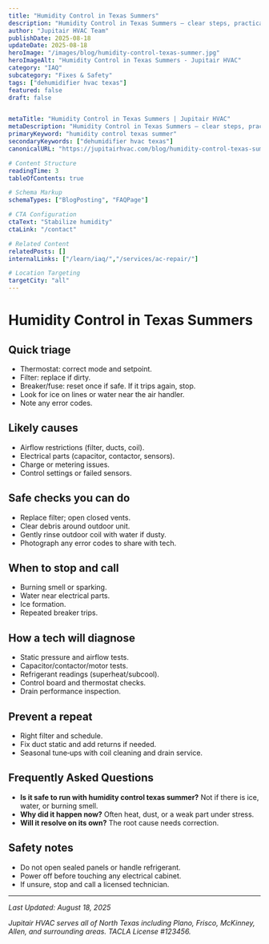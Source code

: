 ```yaml
---
title: "Humidity Control in Texas Summers"
description: "Humidity Control in Texas Summers — clear steps, practical detail, and when to call a pro in North Texas."
author: "Jupitair HVAC Team"
publishDate: 2025-08-18
updateDate: 2025-08-18
heroImage: "/images/blog/humidity-control-texas-summer.jpg"
heroImageAlt: "Humidity Control in Texas Summers - Jupitair HVAC"
category: "IAQ"
subcategory: "Fixes & Safety"
tags: ["dehumidifier hvac texas"]
featured: false
draft: false


metaTitle: "Humidity Control in Texas Summers | Jupitair HVAC"
metaDescription: "Humidity Control in Texas Summers — clear steps, practical detail, and when to call a pro in North Texas."
primaryKeyword: "humidity control texas summer"
secondaryKeywords: ["dehumidifier hvac texas"]
canonicalURL: "https://jupitairhvac.com/blog/humidity-control-texas-summer"

# Content Structure
readingTime: 3
tableOfContents: true

# Schema Markup
schemaTypes: ["BlogPosting", "FAQPage"]

# CTA Configuration
ctaText: "Stabilize humidity"
ctaLink: "/contact"

# Related Content
relatedPosts: []
internalLinks: ["/learn/iaq/","/services/ac-repair/"]

# Location Targeting
targetCity: "all"
---
```



# Humidity Control in Texas Summers




## Quick triage

- Thermostat: correct mode and setpoint.
- Filter: replace if dirty.
- Breaker/fuse: reset once if safe. If it trips again, stop.
- Look for ice on lines or water near the air handler.
- Note any error codes.



<BlogCTA variant="inline" />


## Likely causes

- Airflow restrictions (filter, ducts, coil).
- Electrical parts (capacitor, contactor, sensors).
- Charge or metering issues.
- Control settings or failed sensors.



## Safe checks you can do

- Replace filter; open closed vents.
- Clear debris around outdoor unit.
- Gently rinse outdoor coil with water if dusty.
- Photograph any error codes to share with tech.



## When to stop and call

- Burning smell or sparking.
- Water near electrical parts.
- Ice formation.
- Repeated breaker trips.



## How a tech will diagnose

- Static pressure and airflow tests.
- Capacitor/contactor/motor tests.
- Refrigerant readings (superheat/subcool).
- Control board and thermostat checks.
- Drain performance inspection.



## Prevent a repeat

- Right filter and schedule.
- Fix duct static and add returns if needed.
- Seasonal tune‑ups with coil cleaning and drain service.




## Frequently Asked Questions


- **Is it safe to run with humidity control texas summer?** Not if there is ice, water, or burning smell.
- **Why did it happen now?** Often heat, dust, or a weak part under stress.
- **Will it resolve on its own?** The root cause needs correction.



## Safety notes

- Do not open sealed panels or handle refrigerant.
- Power off before touching any electrical cabinet.
- If unsure, stop and call a licensed technician.

---

<BlogCTA variant="end" title="Ready to Solve Your HVAC Issues?" description="Don't let HVAC problems disrupt your comfort. Our experienced technicians are here to help." />

*Last Updated: August 18, 2025*

*Jupitair HVAC serves all of North Texas including Plano, Frisco, McKinney, Allen, and surrounding areas. TACLA License #123456.*
